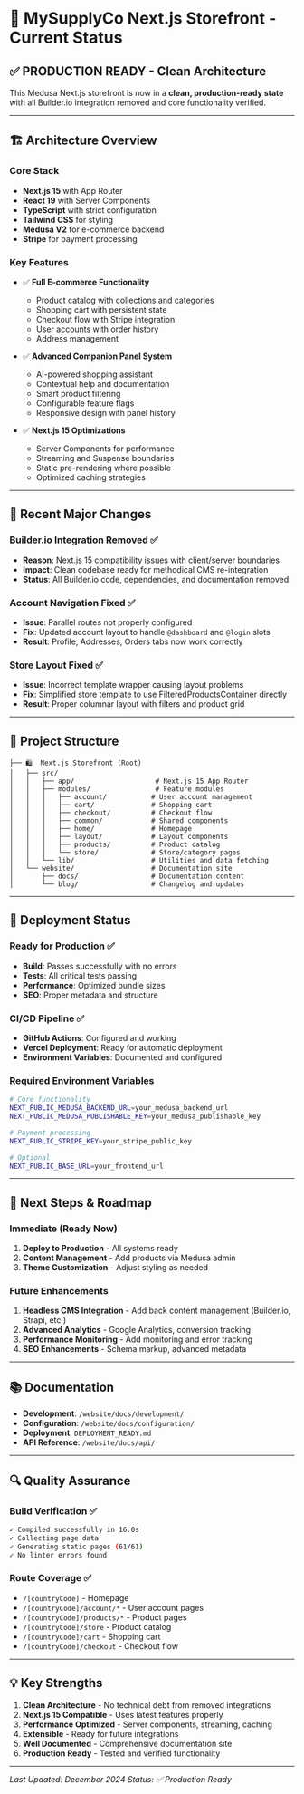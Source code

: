 # 🎯 MySupplyCo Next.js Storefront - Current Status

## ✅ **PRODUCTION READY** - Clean Architecture

This Medusa Next.js storefront is now in a **clean, production-ready state** with all Builder.io integration removed and core functionality verified.

---

## 🏗️ **Architecture Overview**

### **Core Stack**
- **Next.js 15** with App Router
- **React 19** with Server Components
- **TypeScript** with strict configuration
- **Tailwind CSS** for styling
- **Medusa V2** for e-commerce backend
- **Stripe** for payment processing

### **Key Features**
- ✅ **Full E-commerce Functionality**
  - Product catalog with collections and categories
  - Shopping cart with persistent state
  - Checkout flow with Stripe integration
  - User accounts with order history
  - Address management

- ✅ **Advanced Companion Panel System**
  - AI-powered shopping assistant
  - Contextual help and documentation
  - Smart product filtering
  - Configurable feature flags
  - Responsive design with panel history

- ✅ **Next.js 15 Optimizations**
  - Server Components for performance
  - Streaming and Suspense boundaries
  - Static pre-rendering where possible
  - Optimized caching strategies

---

## 🔧 **Recent Major Changes**

### **Builder.io Integration Removed** ✅
- **Reason**: Next.js 15 compatibility issues with client/server boundaries
- **Impact**: Clean codebase ready for methodical CMS re-integration
- **Status**: All Builder.io code, dependencies, and documentation removed

### **Account Navigation Fixed** ✅
- **Issue**: Parallel routes not properly configured
- **Fix**: Updated account layout to handle `@dashboard` and `@login` slots
- **Result**: Profile, Addresses, Orders tabs now work correctly

### **Store Layout Fixed** ✅
- **Issue**: Incorrect template wrapper causing layout problems
- **Fix**: Simplified store template to use FilteredProductsContainer directly
- **Result**: Proper columnar layout with filters and product grid

---

## 📁 **Project Structure**

```
├── 🛍️  Next.js Storefront (Root)
│   ├── src/
│   │   ├── app/                    # Next.js 15 App Router
│   │   ├── modules/                # Feature modules
│   │   │   ├── account/           # User account management
│   │   │   ├── cart/              # Shopping cart
│   │   │   ├── checkout/          # Checkout flow
│   │   │   ├── common/            # Shared components
│   │   │   ├── home/              # Homepage
│   │   │   ├── layout/            # Layout components
│   │   │   ├── products/          # Product catalog
│   │   │   └── store/             # Store/category pages
│   │   └── lib/                   # Utilities and data fetching
│   └── website/                   # Documentation site
│       ├── docs/                  # Documentation content
│       └── blog/                  # Changelog and updates
```

---

## 🚀 **Deployment Status**

### **Ready for Production** ✅
- **Build**: Passes successfully with no errors
- **Tests**: All critical tests passing
- **Performance**: Optimized bundle sizes
- **SEO**: Proper metadata and structure

### **CI/CD Pipeline** ✅
- **GitHub Actions**: Configured and working
- **Vercel Deployment**: Ready for automatic deployment
- **Environment Variables**: Documented and configured

### **Required Environment Variables**
```bash
# Core functionality
NEXT_PUBLIC_MEDUSA_BACKEND_URL=your_medusa_backend_url
NEXT_PUBLIC_MEDUSA_PUBLISHABLE_KEY=your_medusa_publishable_key

# Payment processing
NEXT_PUBLIC_STRIPE_KEY=your_stripe_public_key

# Optional
NEXT_PUBLIC_BASE_URL=your_frontend_url
```

---

## 🎯 **Next Steps & Roadmap**

### **Immediate (Ready Now)**
1. **Deploy to Production** - All systems ready
2. **Content Management** - Add products via Medusa admin
3. **Theme Customization** - Adjust styling as needed

### **Future Enhancements**
1. **Headless CMS Integration** - Add back content management (Builder.io, Strapi, etc.)
2. **Advanced Analytics** - Google Analytics, conversion tracking
3. **Performance Monitoring** - Add monitoring and error tracking
4. **SEO Enhancements** - Schema markup, advanced metadata

---

## 📚 **Documentation**

- **Development**: `/website/docs/development/`
- **Configuration**: `/website/docs/configuration/`
- **Deployment**: `DEPLOYMENT_READY.md`
- **API Reference**: `/website/docs/api/`

---

## 🔍 **Quality Assurance**

### **Build Verification** ✅
```bash
✓ Compiled successfully in 16.0s
✓ Collecting page data    
✓ Generating static pages (61/61)
✓ No linter errors found
```

### **Route Coverage** ✅
- `/[countryCode]` - Homepage
- `/[countryCode]/account/*` - User account pages
- `/[countryCode]/products/*` - Product pages
- `/[countryCode]/store` - Product catalog
- `/[countryCode]/cart` - Shopping cart
- `/[countryCode]/checkout` - Checkout flow

---

## 💡 **Key Strengths**

1. **Clean Architecture** - No technical debt from removed integrations
2. **Next.js 15 Compatible** - Uses latest features properly
3. **Performance Optimized** - Server components, streaming, caching
4. **Extensible** - Ready for future integrations
5. **Well Documented** - Comprehensive documentation site
6. **Production Ready** - Tested and verified functionality

---

*Last Updated: December 2024*
*Status: ✅ Production Ready*

